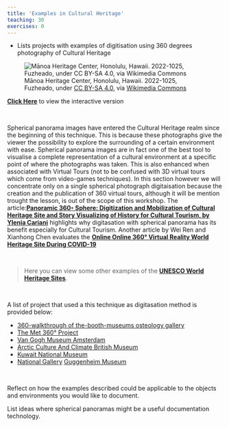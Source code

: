 ```yaml
---
title: 'Examples in Cultural Heritage'
teaching: 30
exercises: 0
---
```


:::::::::::::::::::::::::::::::::::::: questions 

- Lists projects with examples of digitisation using 360 degrees 
photography of Cultural Heritage

::::::::::::::::::::::::::::::::::::::::::::::::

![Mānoa Heritage Center, Honolulu, Hawaii. 2022-1025, Fuzheado, under [ CC BY-SA 4.0](https://creativecommons.org/licenses/by-sa/4.0), via [Wikimedia Commons](https://commons.wikimedia.org/wiki/File:2022-1025-manoa-heritage-center-7.jpg)](https://upload.wikimedia.org/wikipedia/commons/a/a0/2022-1025-manoa-heritage-center-7.jpg)

[**Click Here**](https://panoviewer.toolforge.org/#2022-1025-manoa-heritage-center-7.jpg) to view the interactive version

\

Spherical panorama images have entered the Cultural Heritage realm since the beginning of this technique. This is because these photographs give the viewer the possibility to explore the surrounding of a certain environment with ease. Spherical panorama images are in fact one of the best tool to visualise a complete representation of a cultural environment at a specific point of where the photographs was taken. This is also enhanced when associated with Virtual Tours (not to be confused with 3D virtual tours which come from video-games techniques). In this section however we will concentrate only on a single spherical photograph digitaisation because the creation and the publication of 360 virtual tours, although it will be mention trought the lesson, is out of the scope of this workshop. The article:[**Panoramic 360◦ Sphere: Digitization and Mobilization of Cultural Heritage Site and Story Visualizing of History for Cultural Tourism, by Ylenia Cariani**](https://www.silvher.eu/2021/01/04/panoramic-360%E2%97%A6-sphere-digitization-and-mobilization-of-cultural-heritage-site-and-story-visualizing-of-history-for-cultural-tourism/) highlights why digitasation with spherical panorama has its benefit especially for Cultural Tourism.
Another article by Wei Ren and Xianhong Chen evaluates the [**Online Online 360° Virtual Reality World Heritage Site During COVID-19**](https://www.degruyter.com/document/doi/10.1515/opar-2020-0188/html)


\

> Here you can view some other examples of the [**UNESCO World Heritage Sites**](https://www.p4panorama.com/gallery-categories/unesco-360-virtual-tours/).

\

A list of project that used a this technique as digitasation method is provided below:

- [360-walkthrough of the-booth-museums osteology gallery](https://brightonmuseums.org.uk/discovery/history-stories/360-walkthrough-of-the-booth-museums-osteology-gallery/)
- [The Met 360° Project](https://www.metmuseum.org/art/online-features/met-360-project)
- [Van Gogh Museum Amsterdam](https://360stories.com/amsterdam/story/van-gogh-museum) 
- [Arctic Culture And Climate British Museum](https://www.britishmuseum.org/exhibitions/arctic-culture-and-climate/360-tour/)
- [Kuwait National Museum](https://www.p4panorama.com/panos/kuwait-national-museum-360-virtual-tour/)
- [National Gallery](https://www.nationalgallery.org.uk/visiting/virtual-tours)
[Guggenheim Museum](https://www.360cities.net/image/the-guggenheim-museum)
 


\





:::::::::::::::::::::::::::::::::::::: challenge 

Reflect on how the examples described could 
be applicable to the objects and
environments you would like to document.

List ideas where spherical panoramas might be a useful documentation
technology.


:::::::::::::::::::::
